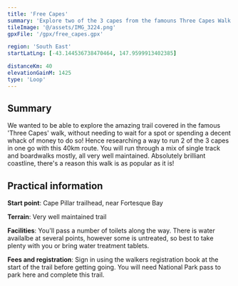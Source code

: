 ```yaml
---
title: 'Free Capes'
summary: 'Explore two of the 3 capes from the famouns Three Capes Walk'
tileImage: '@/assets/IMG_3224.png'
gpxFile: '/gpx/free_capes.gpx'

region: 'South East'
startLatLng: [-43.144536738470464, 147.9599913402385]

distanceKm: 40
elevationGainM: 1425
type: 'Loop'
---
```



<GarminEmbed src="https://connect.garmin.com/modern/course/embed/343617091" />


## Summary

We wanted to be able to explore the amazing trail covered in the famous 'Three Capes' walk, without needing to wait for a spot or spending a decent whack of money to do so! Hence researching a way to run 2 of the 3 capes in one go with this 40km route. You will run through a mix of single track and boardwalks mostly, all very well maintained. Absolutely brilliant coastline, there's a reason this walk is as popular as it is!

<ImageCard
  src={image1}
  alt="Kate hiking near cliff"
  caption="Get ready for a big day of epic views"
/>

## Practical information

**Start point**: Cape Pillar trailhead, near Fortesque Bay

**Terrain**: Very well maintained trail

**Facilities**: You'll pass a number of toilets along the way. There is water availalbe at several points, however some is untreated, so best to take plenty with you or bring water treatment tablets.

**Fees and registration**: Sign in using the walkers registration book at the start of the trail before getting going. You will need National Park pass to park here and complete this trail.

<ImageCard src={image2} alt="Along the free capes walk" />

<ImageCard src={image3} alt="Along the free capes walk" />

<ImageCard src={image4} alt="Along the free capes walk" />

<ImageCard src={image5} alt="Along the free capes walk" />
